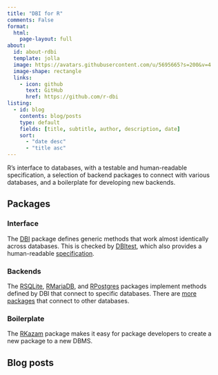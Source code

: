 ```yaml
---
title: "DBI for R"
comments: False
format:
  html:
    page-layout: full
about:
  id: about-rdbi
  template: jolla
  image: https://avatars.githubusercontent.com/u/5695665?s=200&v=4
  image-shape: rectangle
  links:
    - icon: github
      text: GitHub
      href: https://github.com/r-dbi
listing:
  - id: blog
    contents: blog/posts
    type: default
    fields: [title, subtitle, author, description, date]
    sort: 
      - "date desc"
      - "title asc"
---
```


:::{#about-rdbi}
R's interface to databases, with a testable and human-readable specification, a selection of backend packages to connect with various databases, and a boilerplate for developing new backends.
:::


## Packages
:::::{.grid}
::::{.g-col-8 .g-col-md-4}
### Interface

The [DBI](https://dbi.r-dbi.org/) package defines generic methods that work almost identically across databases. 
This is checked by [DBItest](https://dbitest.r-dbi.org/), which also provides a human-readable [specification](https://cran.r-project.org/web/packages/DBI/vignettes/spec.html).


::::

::::{.g-col-8 .g-col-md-4}

### Backends

The [RSQLite](https://rsqlite.r-dbi.org/), [RMariaDB](https://rmariadb.r-dbi.org/), and [RPostgres](https://rpostgres.r-dbi.org/) packages implement methods defined by DBI that connect to specific databases.
There are [more packages](/backends) that connect to other databases.


::::


::::{.g-col-8 .g-col-md-4}

### Boilerplate

The [RKazam](https://rkazam.r-dbi.org/) package makes it easy for package developers to create a new package to a new DBMS.

::::
::::

## Blog posts

:::{#blog}
:::

